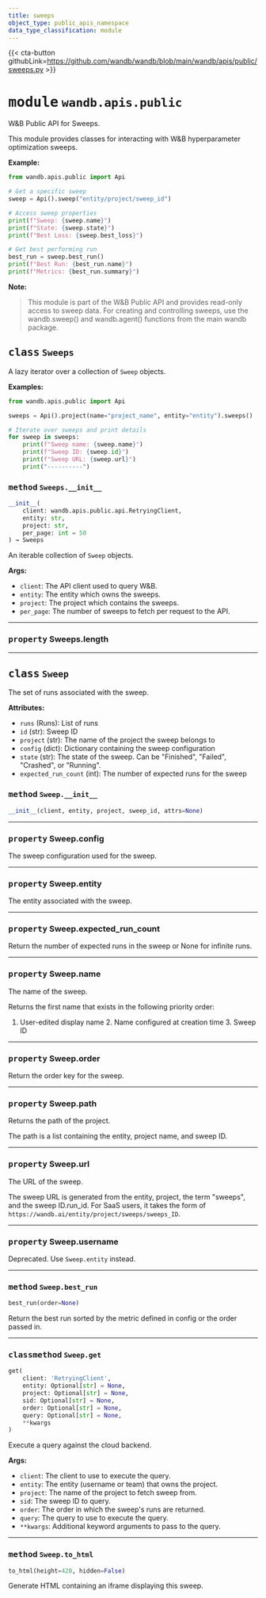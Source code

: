 ---
title: sweeps
object_type: public_apis_namespace
data_type_classification: module
---

{{< cta-button githubLink=https://github.com/wandb/wandb/blob/main/wandb/apis/public/sweeps.py >}}




# <kbd>module</kbd> `wandb.apis.public`
W&B Public API for Sweeps. 

This module provides classes for interacting with W&B hyperparameter optimization sweeps. 



**Example:**
 ```python
from wandb.apis.public import Api

# Get a specific sweep
sweep = Api().sweep("entity/project/sweep_id")

# Access sweep properties
print(f"Sweep: {sweep.name}")
print(f"State: {sweep.state}")
print(f"Best Loss: {sweep.best_loss}")

# Get best performing run
best_run = sweep.best_run()
print(f"Best Run: {best_run.name}")
print(f"Metrics: {best_run.summary}")
``` 



**Note:**

> This module is part of the W&B Public API and provides read-only access to sweep data. For creating and controlling sweeps, use the wandb.sweep() and wandb.agent() functions from the main wandb package. 

## <kbd>class</kbd> `Sweeps`
A lazy iterator over a collection of `Sweep` objects. 



**Examples:**
 ```python
from wandb.apis.public import Api

sweeps = Api().project(name="project_name", entity="entity").sweeps()

# Iterate over sweeps and print details
for sweep in sweeps:
     print(f"Sweep name: {sweep.name}")
     print(f"Sweep ID: {sweep.id}")
     print(f"Sweep URL: {sweep.url}")
     print("----------")
``` 

### <kbd>method</kbd> `Sweeps.__init__`

```python
__init__(
    client: wandb.apis.public.api.RetryingClient,
    entity: str,
    project: str,
    per_page: int = 50
) → Sweeps
```

An iterable collection of `Sweep` objects. 



**Args:**
 
 - `client`:  The API client used to query W&B. 
 - `entity`:  The entity which owns the sweeps. 
 - `project`:  The project which contains the sweeps. 
 - `per_page`:  The number of sweeps to fetch per request to the API. 


---


### <kbd>property</kbd> Sweeps.length





---




## <kbd>class</kbd> `Sweep`
The set of runs associated with the sweep. 



**Attributes:**
 
 - `runs` (Runs):  List of runs 
 - `id` (str):  Sweep ID 
 - `project` (str):  The name of the project the sweep belongs to 
 - `config` (dict):  Dictionary containing the sweep configuration 
 - `state` (str):  The state of the sweep. Can be "Finished", "Failed",  "Crashed", or "Running". 
 - `expected_run_count` (int):  The number of expected runs for the sweep 

### <kbd>method</kbd> `Sweep.__init__`

```python
__init__(client, entity, project, sweep_id, attrs=None)
```






---

### <kbd>property</kbd> Sweep.config

The sweep configuration used for the sweep. 

---

### <kbd>property</kbd> Sweep.entity

The entity associated with the sweep. 

---

### <kbd>property</kbd> Sweep.expected_run_count

Return the number of expected runs in the sweep or None for infinite runs. 

---

### <kbd>property</kbd> Sweep.name

The name of the sweep. 

Returns the first name that exists in the following priority order: 

1. User-edited display name 2. Name configured at creation time 3. Sweep ID 

---

### <kbd>property</kbd> Sweep.order

Return the order key for the sweep. 

---

### <kbd>property</kbd> Sweep.path

Returns the path of the project. 

The path is a list containing the entity, project name, and sweep ID. 

---

### <kbd>property</kbd> Sweep.url

The URL of the sweep. 

The sweep URL is generated from the entity, project, the term "sweeps", and the sweep ID.run_id. For SaaS users, it takes the form of `https://wandb.ai/entity/project/sweeps/sweeps_ID`. 

---

### <kbd>property</kbd> Sweep.username

Deprecated. Use `Sweep.entity` instead. 



---

### <kbd>method</kbd> `Sweep.best_run`

```python
best_run(order=None)
```

Return the best run sorted by the metric defined in config or the order passed in. 

---

### <kbd>classmethod</kbd> `Sweep.get`

```python
get(
    client: 'RetryingClient',
    entity: Optional[str] = None,
    project: Optional[str] = None,
    sid: Optional[str] = None,
    order: Optional[str] = None,
    query: Optional[str] = None,
    **kwargs
)
```

Execute a query against the cloud backend. 



**Args:**
 
 - `client`:  The client to use to execute the query. 
 - `entity`:  The entity (username or team) that owns the project. 
 - `project`:  The name of the project to fetch sweep from. 
 - `sid`:  The sweep ID to query. 
 - `order`:  The order in which the sweep's runs are returned. 
 - `query`:  The query to use to execute the query. 
 - `**kwargs`:  Additional keyword arguments to pass to the query. 

---


### <kbd>method</kbd> `Sweep.to_html`

```python
to_html(height=420, hidden=False)
```

Generate HTML containing an iframe displaying this sweep. 


